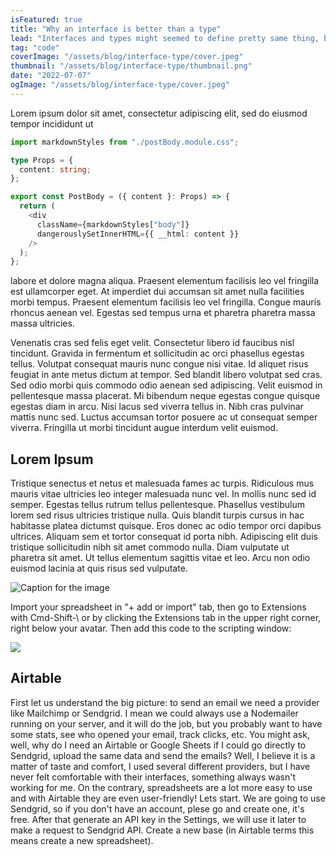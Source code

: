```yaml
---
isFeatured: true
title: "Why an interface is better than a type"
lead: "Interfaces and types might seemed to define pretty same thing, but they are not."
tag: "code"
coverImage: "/assets/blog/interface-type/cover.jpeg"
thumbnail: "/assets/blog/interface-type/thumbnail.png"
date: "2022-07-07"
ogImage: "/assets/blog/interface-type/cover.jpeg"
---
```


Lorem ipsum dolor sit amet, consectetur adipiscing elit, sed do eiusmod tempor incididunt ut

```typescript {5-6, 8}
import markdownStyles from "./postBody.module.css";

type Props = {
  content: string;
};

export const PostBody = ({ content }: Props) => {
  return (
    <div
      className={markdownStyles["body"]}
      dangerouslySetInnerHTML={{ __html: content }}
    />
  );
};
```

labore et dolore magna aliqua. Praesent elementum facilisis leo vel fringilla est ullamcorper eget. At imperdiet dui accumsan sit amet nulla facilities morbi tempus. Praesent elementum facilisis leo vel fringilla. Congue mauris rhoncus aenean vel. Egestas sed tempus urna et pharetra pharetra massa massa ultricies.

Venenatis cras sed felis eget velit. Consectetur libero id faucibus nisl tincidunt. Gravida in fermentum et sollicitudin ac orci phasellus egestas tellus. Volutpat consequat mauris nunc congue nisi vitae. Id aliquet risus feugiat in ante metus dictum at tempor. Sed blandit libero volutpat sed cras. Sed odio morbi quis commodo odio aenean sed adipiscing. Velit euismod in pellentesque massa placerat. Mi bibendum neque egestas congue quisque egestas diam in arcu. Nisi lacus sed viverra tellus in. Nibh cras pulvinar mattis nunc sed. Luctus accumsan tortor posuere ac ut consequat semper viverra. Fringilla ut morbi tincidunt augue interdum velit euismod.

## Lorem Ipsum

Tristique senectus et netus et malesuada fames ac turpis. Ridiculous mus mauris vitae ultricies leo integer malesuada nunc vel. In mollis nunc sed id semper. Egestas tellus rutrum tellus pellentesque. Phasellus vestibulum lorem sed risus ultricies tristique nulla. Quis blandit turpis cursus in hac habitasse platea dictumst quisque. Eros donec ac odio tempor orci dapibus ultrices. Aliquam sem et tortor consequat id porta nibh. Adipiscing elit duis tristique sollicitudin nibh sit amet commodo nulla. Diam vulputate ut pharetra sit amet. Ut tellus elementum sagittis vitae et leo. Arcu non odio euismod lacinia at quis risus sed vulputate.

![Caption for the image](/assets/blog/interface-type/pic1.png)

Import your spreadsheet in "+ add or import" tab, then go to Extensions with Cmd-Shift-\ or by clicking the Extensions tab in the upper right corner, right below your avatar.
Then add this code to the scripting window:

![](/assets/blog/interface-type/pic2.png)

## Airtable

First let us understand the big picture: to send an email we need a provider like Mailchimp or Sendgrid. I mean we could always use a Nodemailer running on your server, and it will do the job, but you probably want to have some stats, see who opened your email, track clicks, etc.
You might ask, well, why do I need an Airtable or Google Sheets if I could go directly to Sendgrid, upload the same data and send the emails? Well, I believe it is a matter of taste and comfort, I used several different providers, but I have never felt comfortable with their interfaces, something always wasn't working for me. On the contrary, spreadsheets are a lot more easy to use and with Airtable they are even user-friendly!
Lets start. We are going to use Sendgrid, so if you don't have an account, plese go and create one, it's free. After that generate an API key in the Settings, we will use it later to make a request to Sendgrid API.
Create a new base (in Airtable terms this means create a new spreadsheet).
